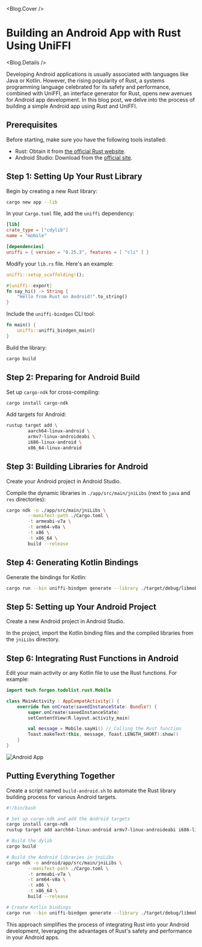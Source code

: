 
<Blog.Cover />

# Building an Android App with Rust Using UniFFI

<Blog.Details />

Developing Android applications is usually associated with languages like Java or Kotlin. However, the rising popularity of Rust, a systems programming language celebrated for its safety and performance, combined with UniFFI, an interface generator for Rust, opens new avenues for Android app development. In this blog post, we delve into the process of building a simple Android app using Rust and UniFFI.

## Prerequisites

Before starting, make sure you have the following tools installed:

- Rust: Obtain it from [the official Rust website](https://www.rust-lang.org/).
- Android Studio: Download from the [official site](https://developer.android.com/studio).

## Step 1: Setting Up Your Rust Library

Begin by creating a new Rust library:

```bash
cargo new app --lib
```

In your `Cargo.toml` file, add the `uniffi` dependency:

```toml filename="Cargo.toml"
[lib]
crate_type = ["cdylib"]
name = "mobile"

[dependencies]
uniffi = { version = "0.25.3", features = [ "cli" ] }
```

Modify your `lib.rs` file. Here's an example:

```rust filename="src/lib.rs"
uniffi::setup_scaffolding!();

#[uniffi::export]
fn say_hi() -> String {
    "Hello from Rust on Android!".to_string()
}
```

Include the `uniffi-bindgen` CLI tool:

```rust filename="src/bin/uniffi-bindgen.rs"
fn main() {
    uniffi::uniffi_bindgen_main()
}
```

Build the library:

```bash
cargo build
```

## Step 2: Preparing for Android Build

Set up `cargo-ndk` for cross-compiling:

```bash
cargo install cargo-ndk
```

Add targets for Android:

```bash
rustup target add \
        aarch64-linux-android \
        armv7-linux-androideabi \
        i686-linux-android \
        x86_64-linux-android
```

## Step 3: Building Libraries for Android

Create your Android project in Android Studio.

Compile the dynamic libraries in `./app/src/main/jniLibs` (next to `java` and `res` directories):

```bash
cargo ndk -o ./app/src/main/jniLibs \
        --manifest-path ./Cargo.toml \
        -t armeabi-v7a \
        -t arm64-v8a \
        -t x86 \
        -t x86_64 \
        build --release
```

## Step 4: Generating Kotlin Bindings

Generate the bindings for Kotlin:

```bash
cargo run --bin uniffi-bindgen generate --library ./target/debug/libmobile.dylib --language kotlin --out-dir android/app/src/main/java/tech/forgen/todolist/rust
```

## Step 5: Setting up Your Android Project

Create a new Android project in Android Studio.

In the project, import the Kotlin binding files and the compiled libraries from the `jniLibs` directory.

## Step 6: Integrating Rust Functions in Android

Edit your main activity or any Kotlin file to use the Rust functions. For example:

```kotlin filename="MainActivity.kt"
import tech.forgen.todolist.rust.Mobile

class MainActivity : AppCompatActivity() {
    override fun onCreate(savedInstanceState: Bundle?) {
        super.onCreate(savedInstanceState)
        setContentView(R.layout.activity_main)

        val message = Mobile.sayHi() // Calling the Rust function
        Toast.makeText(this, message, Toast.LENGTH_SHORT).show()
    }
}
```

![Android App](/blog/building-an-android-app-with-rust-using-uniffi/hello-from-rust.png)

## Putting Everything Together

Create a script named `build-android.sh` to automate the Rust library building process for various Android targets.

```bash filename="build-android.sh"
#!/bin/bash

# Set up cargo-ndk and add the Android targets
cargo install cargo-ndk
rustup target add aarch64-linux-android armv7-linux-androideabi i686-linux-android x86_64-linux-android

# Build the dylib
cargo build

# Build the Android libraries in jniLibs
cargo ndk -o android/app/src/main/jniLibs \
        --manifest-path ./Cargo.toml \
        -t armeabi-v7a \
        -t arm64-v8a \
        -t x86 \
        -t x86_64 \
        build --release

# Create Kotlin bindings
cargo run --bin uniffi-bindgen generate --library ./target/debug/libmobile.dylib --language kotlin --out-dir android/app/src/main/java/tech/forgen/todolist/rust
```

This approach simplifies the process of integrating Rust into your Android development, leveraging the advantages of Rust's safety and performance in your Android apps.

<Comments />
